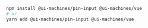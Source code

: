 ```bash
npm install @ui-machines/pin-input @ui-machines/vue
# or
yarn add @ui-machines/pin-input @ui-machines/vue
```
